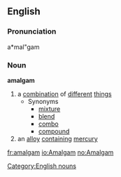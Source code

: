 ==English==
{{wikipedia}}
===Pronunciation===
a*mal"gam

===Noun===
'''amalgam'''

# a [[combination]] of [[different]] [[thing]]s
#* Synonyms
#** [[mixture]]
#** [[blend]]
#** [[combo]]
#** [[compound]]
# an [[alloy]] [[contain]]ing [[mercury]]


[[Category:English nouns]]

[[fr:amalgam]]
[[io:Amalgam]]
[[no:Amalgam]]